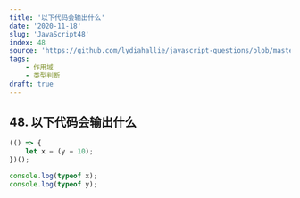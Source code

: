 ```yaml
---
title: '以下代码会输出什么'
date: '2020-11-18'
slug: 'JavaScript48'
index: 48
source: 'https://github.com/lydiahallie/javascript-questions/blob/master/zh-CN/README-zh_CN.md#53-%E8%BE%93%E5%87%BA%E6%98%AF%E4%BB%80%E4%B9%88'
tags:
    - 作用域
    - 类型判断
draft: true
---
```


## 48. 以下代码会输出什么

```js:index.js
(() => {
	let x = (y = 10);
})();

console.log(typeof x);
console.log(typeof y);
```
